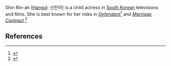Shin Rin-ah ([[Hangul]]: 신린아) is a child actress in [[South Korean]] televisions and films. She is best known for her roles in ''[[Defendant (TV series)|Defendant]]''<ref name=defendant-samchun>{{cite web|url = https://www.soompi.com/2017/03/27/kim-min-suk-explains-much-defendant-co-star-shin-rin-ah-means/|title = Kim Min Suk Explains How Much “Defendant” Co-Star Shin Rin Ah Means To Him|last = Yu|first = Jiwon|date = March 27, 2017|accessdate = October 22, 2017|publisher = [[Soompi]]}}</ref> and ''[[Marriage Contract]]''.<ref>{{cite web|url = https://www.soompi.com/2016/04/03/6-reasons-marriage-contract-will-have-you-hooked/|title = 6 Reasons “Marriage Contract” Will Have You Hooked|author = LavelyShai|date = April 3, 2016|accessdate = October 22, 2017|publisher = [[Soompi]]}}</ref>

== References ==

{{reflist|30em}}

